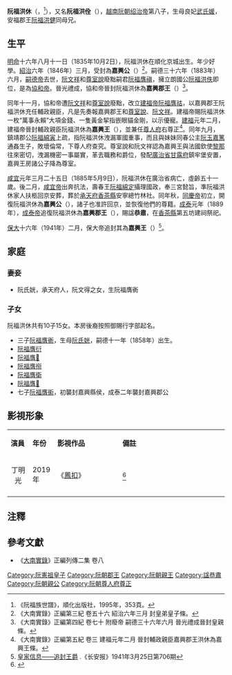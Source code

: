 '''阮福洪休'''（{{vie|v='''Nguyễn Phúc Hồng Hưu'''|hn=阮福洪休}}，{{bd|1835年|10月2日|1885年|5月9日|}}<ref>《阮福族世譜》，順化出版社，1995年，353頁。</ref>），又名'''阮福洪佺'''（{{vie|v='''Nguyễn Phúc Hồng Thuyên'''|hn=阮福洪佺}}），[[越南|越南]][[阮朝|阮朝]][[绍治帝|绍治帝]]第八子，生母良妃[[武氏媛|武氏媛]]，安福郡王[[阮福洪健|阮福洪健]]同母兄。

==生平==
[[明命|明命]]十六年八月十一日（1835年10月2日），阮福洪休在順化京城出生。年少好學。[[紹治|紹治]]六年（1846年）三月，受封為'''嘉興公'''（{{vie|v=Gia Hưng Công|hn=嘉興公}}）<ref>《大南實錄》正編第三紀 卷五十六 紹治六年三月 封皇弟皇子條。</ref>。嗣德三十六年（1883年）六月，[[嗣德帝|嗣德帝]]去世，[[阮文祥|阮文祥]]和[[尊室說|尊室說]]廢黜嗣君[[阮福膺禛|阮福膺禛]]，擁立朗國公[[阮福洪佚|阮福洪佚]]即位，是為[[協和帝|協和帝]]。晉光禮成，協和帝晉封阮福洪休為'''嘉興郡王'''（{{vie|v=Gia Hưng Quận Vương|hn=嘉興郡王}}）<ref>《大南實錄》正編第四紀 卷七十 附廢帝 嗣德三十六年六月 晉光禮成晉封皇親條。</ref>。

同年十一月，協和帝遭[[阮文祥|阮文祥]]和[[尊室說|尊室說]]廢黜，改立[[建福帝|建福帝]][[阮福膺祜|阮福膺祜]]，以嘉興郡王阮福洪休充任輔政親臣，凡是先奏報嘉興郡王和[[尊室說|尊室說]]、[[阮文祥|阮文祥]]。建福帝賜阮福洪休一枚“萬事永賴”大項金錢、一隻黃金挈指嵌眼貓金剛，以示優寵。[[建福_(阮朝)|建福]]元年二月，建福帝晉封輔政親臣阮福洪休為'''嘉興王'''（{{vie|v=Gia Hưng Vương|hn=嘉興王}}），並兼任[[尊人府|尊人府]]右尊正<ref>《大南實錄》正編第五紀 卷三 建福元年二月 晉封輔政親臣嘉興郡王洪休為嘉興王條。</ref>。同年九月，鎮靖郡公[[阮福綿寅|阮福綿寅]]上疏，指阮福洪休洩漏軍國重事，而且與妹妹同春公主[[阮玉嘉篤|阮玉嘉篤]]通姦生子，敗壞倫常，下尊人府查究。尊室說和阮文祥認為嘉興王與法國欽使[[黎那|黎那]]往來密切，洩漏機密一事屬實，革去職務和爵位，發配[[廣治省|廣治省]][[甘露府|甘露府]]鎮牢堡安置，嘉興王房諸公子降為尊室。

[[咸宜|咸宜]]元年三月二十五日（1885年5月9日），阮福洪休在廣治省病亡，虛齡五十一歲。後二月，[[咸宜帝|咸宜帝]]出奔抗法，壽春王[[阮福綿定|阮福綿定]]攝理國政，奉三宮懿旨，準阮福洪休家人扶柩回京安葬，葬於[[承天府_(越南)|承天府]][[香茶縣|香茶縣]]安寧總竹林社。同年秋，[[同慶帝|同慶帝]]初立，開復阮福洪休為'''嘉興公'''（{{vie|v=Gia Hưng Công|hn=嘉興公}}），諸子也准許回京，並恢復他們的尊籍。[[成泰|成泰]]元年（1889年），[[成泰帝|成泰帝]]追復阮福洪休為'''嘉興郡王'''（{{vie|v=Gia Hưng Quận Vương|hn=嘉興郡王}}），賜諡'''恭肅'''，在[[香茶縣|香茶縣]]第五坊建祠祭祀。

[[保大_(阮朝)|保大]]十六年（1941年）二月，保大帝追封其為'''嘉興王'''（{{vie|v=Gia Hưng Vương|hn=嘉興王}}）<ref>[http://baochi.nlv.gov.vn/baochi/cgi-bin/baochi?a=d&d=WJMY19410325.2.4 皇家信息——追封王爵] {{Wayback|url=http://baochi.nlv.gov.vn/baochi/cgi-bin/baochi?a=d&d=WJMY19410325.2.4 |date=20180406225839 }}.《长安报》1941年3月25日第706期</ref>。

==家庭==
===妻妾===
*阮氏姯，承天府人，阮文得之女，生阮福膺衠

===子女===
阮福洪休共有10子15女。本房後裔按照御賜行字部起名。
*三子[[阮福膺衠|阮福膺衠]]，生母[[阮氏姯|阮氏姯]]，嗣德十一年（1858年）出生。
*[[阮福膺衍|阮福膺衍]]
*[[阮福膺𧗴|阮福膺𧗴]]
*[[阮福膺衑|阮福膺衑]]
*[[阮福膺衛|阮福膺衛]]
*[[阮福膺𧗶|阮福膺𧗶]]
*七子[[阮福膺䘗|阮福膺䘗]]，初襲封嘉興縣侯，成泰二年襲封嘉興郡公

== 影視形象 ==
{|class="wikitable" width="80%"
|- style="background:cornflowerblue; color:white" align=center
|style="width:10%"|'''演員'''||style="width:10%"|'''年份'''||style="width:30%"|'''影視作品'''||'''備註'''
|-
|align="center"|丁明光||2019年||《[[鳳扣|鳳扣]]》||<ref>{{cite web |title=国产宫斗剧的头号“粉丝”，开始自己拍了 |url=https://k.sina.com.cn/article_6069410213_169c3d9a501900t6pc.html |website=新浪 |accessdate=2020-05-30 |archive-date=2020-06-23 |archive-url=https://web.archive.org/web/20200623225057/https://k.sina.com.cn/article_6069410213_169c3d9a501900t6pc.html |dead-url=no }}</ref>
|-
|}

==注釋==
{{reflist}}

==參考文獻==
*《[[大南實錄|大南實錄]]》正編列傳二集 卷八
{{阮憲祖子女}}
[[Category:阮憲祖皇子|Category:阮憲祖皇子]]
[[Category:阮朝郡王|Category:阮朝郡王]]
[[Category:阮朝親王|Category:阮朝親王]]
[[Category:諡恭肅|Category:諡恭肅]]
[[Category:阮朝親公|Category:阮朝親公]]
[[Category:阮朝尊人府尊正|Category:阮朝尊人府尊正]]